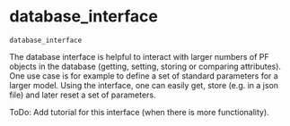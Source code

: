 # database_interface { #powfacpy.database_interface }

`database_interface`

The database interface is helpful to interact with larger numbers
of PF objects in the database (getting, setting, storing or comparing
attributes).
One use case is for example to define a set of standard parameters for a
larger model. Using the interface, one can easily get, store (e.g. in a json file) and later reset a set of parameters.

ToDo: Add tutorial for this interface (when there is more functionality).